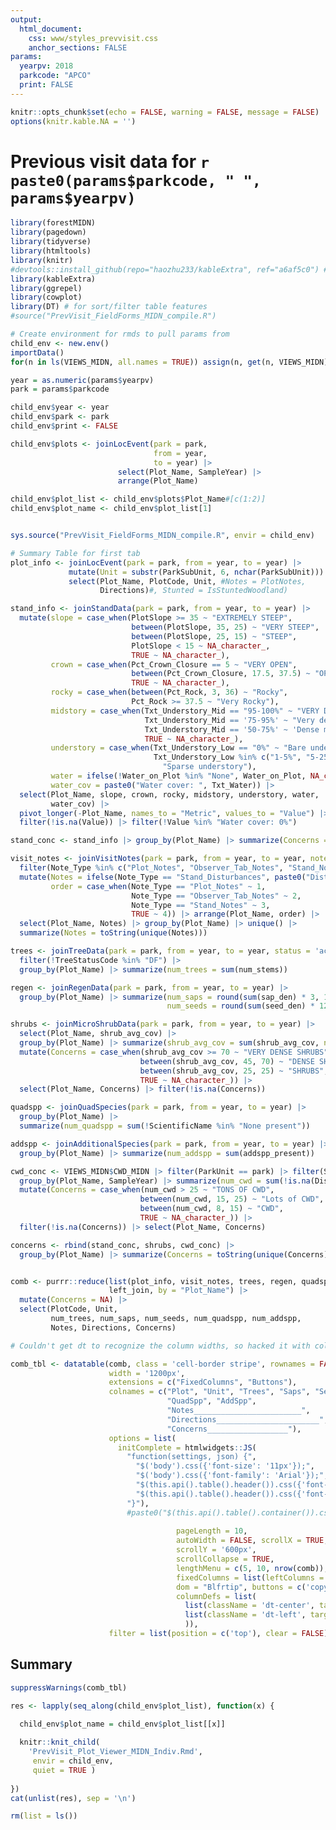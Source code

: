 ```yaml
---
output: 
  html_document:
    css: www/styles_prevvisit.css
    anchor_sections: FALSE
params:
  yearpv: 2018
  parkcode: "APCO"
  print: FALSE
---
```

```r
knitr::opts_chunk$set(echo = FALSE, warning = FALSE, message = FALSE)
options(knitr.kable.NA = '')
```

# Previous visit data for `r paste0(params$parkcode, " ", params$yearpv)` {.tabset .tabset-pills}
```r
library(forestMIDN)
library(pagedown)
library(tidyverse)
library(htmltools)
library(knitr)
#devtools::install_github(repo="haozhu233/kableExtra", ref="a6af5c0") # for collapse_rows()
library(kableExtra)
library(ggrepel)
library(cowplot)
library(DT) # for sort/filter table features
#source("PrevVisit_FieldForms_MIDN_compile.R") 
```

```r
# Create environment for rmds to pull params from
child_env <- new.env()
importData()
for(n in ls(VIEWS_MIDN, all.names = TRUE)) assign(n, get(n, VIEWS_MIDN), child_env)

year = as.numeric(params$yearpv)
park = params$parkcode

child_env$year <- year
child_env$park <- park
child_env$print <- FALSE

child_env$plots <- joinLocEvent(park = park, 
                                from = year, 
                                to = year) |> 
                        select(Plot_Name, SampleYear) |> 
                        arrange(Plot_Name)

child_env$plot_list <- child_env$plots$Plot_Name#[c(1:2)]
child_env$plot_name <- child_env$plot_list[1]


sys.source("PrevVisit_FieldForms_MIDN_compile.R", envir = child_env)
```


```r
# Summary Table for first tab
plot_info <- joinLocEvent(park = park, from = year, to = year) |> 
             mutate(Unit = substr(ParkSubUnit, 6, nchar(ParkSubUnit))) |> 
             select(Plot_Name, PlotCode, Unit, #Notes = PlotNotes, 
                    Directions)#, Stunted = IsStuntedWoodland)  

stand_info <- joinStandData(park = park, from = year, to = year) |> 
  mutate(slope = case_when(PlotSlope >= 35 ~ "EXTREMELY STEEP",
                           between(PlotSlope, 35, 25) ~ "VERY STEEP",
                           between(PlotSlope, 25, 15) ~ "STEEP",
                           PlotSlope < 15 ~ NA_character_,
                           TRUE ~ NA_character_),
         crown = case_when(Pct_Crown_Closure == 5 ~ "VERY OPEN",
                           between(Pct_Crown_Closure, 17.5, 37.5) ~ "OPEN",
                           TRUE ~ NA_character_),
         rocky = case_when(between(Pct_Rock, 3, 36) ~ "Rocky",
                           Pct_Rock >= 37.5 ~ "Very Rocky"),
         midstory = case_when(Txt_Understory_Mid == "95-100%" ~ "VERY DENSE MID-STORY",
                              Txt_Understory_Mid == '75-95%' ~ "Very dense mid-story",
                              Txt_Understory_Mid == '50-75%' ~ 'Dense mid-story',
                              TRUE ~ NA_character_),
         understory = case_when(Txt_Understory_Low == "0%" ~ "Bare understory",
                                Txt_Understory_Low %in% c("1-5%", "5-25%") ~ 
                                  "Sparse understory"), 
         water = ifelse(!Water_on_Plot %in% "None", Water_on_Plot, NA_character_),
         water_cov = paste0("Water cover: ", Txt_Water)) |> 
  select(Plot_Name, slope, crown, rocky, midstory, understory, water, 
         water_cov) |> 
  pivot_longer(-Plot_Name, names_to = "Metric", values_to = "Value") |> 
  filter(!is.na(Value)) |> filter(!Value %in% "Water cover: 0%")

stand_conc <- stand_info |> group_by(Plot_Name) |> summarize(Concerns = toString(unique(Value)))

visit_notes <- joinVisitNotes(park = park, from = year, to = year, noteType = "all") |> 
  filter(Note_Type %in% c("Plot_Notes", "Observer_Tab_Notes", "Stand_Notes", "Stand_Disturbances")) |> 
  mutate(Notes = ifelse(Note_Type == "Stand_Disturbances", paste0("Disturbance: ", Notes), Notes),
         order = case_when(Note_Type == "Plot_Notes" ~ 1,
                           Note_Type == "Observer_Tab_Notes" ~ 2,
                           Note_Type == "Stand_Notes" ~ 3,
                           TRUE ~ 4)) |> arrange(Plot_Name, order) |> 
  select(Plot_Name, Notes) |> group_by(Plot_Name) |> unique() |> 
  summarize(Notes = toString(unique(Notes)))

trees <- joinTreeData(park = park, from = year, to = year, status = 'active') |> 
  filter(!TreeStatusCode %in% "DF") |> 
  group_by(Plot_Name) |> summarize(num_trees = sum(num_stems))

regen <- joinRegenData(park = park, from = year, to = year) |> 
  group_by(Plot_Name) |> summarize(num_saps = round(sum(sap_den) * 3, 1),
                                   num_seeds = round(sum(seed_den) * 12, 1))

shrubs <- joinMicroShrubData(park = park, from = year, to = year) |> 
  select(Plot_Name, shrub_avg_cov) |> 
  group_by(Plot_Name) |> summarize(shrub_avg_cov = sum(shrub_avg_cov, na.rm = T)) |> 
  mutate(Concerns = case_when(shrub_avg_cov >= 70 ~ "VERY DENSE SHRUBS",
                             between(shrub_avg_cov, 45, 70) ~ "DENSE SHRUBS",
                             between(shrub_avg_cov, 25, 25) ~ "SHRUBS",
                             TRUE ~ NA_character_)) |> 
  select(Plot_Name, Concerns) |> filter(!is.na(Concerns))

quadspp <- joinQuadSpecies(park = park, from = year, to = year) |> 
  group_by(Plot_Name) |> 
  summarize(num_quadspp = sum(!ScientificName %in% "None present"))

addspp <- joinAdditionalSpecies(park = park, from = year, to = year) |> 
  group_by(Plot_Name) |> summarize(num_addspp = sum(addspp_present))

cwd_conc <- VIEWS_MIDN$CWD_MIDN |> filter(ParkUnit == park) |> filter(SampleYear == year) |> 
  group_by(Plot_Name, SampleYear) |> summarize(num_cwd = sum(!is.na(Distance))) |>
  mutate(Concerns = case_when(num_cwd > 25 ~ "TONS OF CWD",
                             between(num_cwd, 15, 25) ~ "Lots of CWD",
                             between(num_cwd, 8, 15) ~ "CWD",
                             TRUE ~ NA_character_)) |> 
  filter(!is.na(Concerns)) |> select(Plot_Name, Concerns)

concerns <- rbind(stand_conc, shrubs, cwd_conc) |> 
  group_by(Plot_Name) |> summarize(Concerns = toString(unique(Concerns)))


comb <- purrr::reduce(list(plot_info, visit_notes, trees, regen, quadspp, addspp), 
                      left_join, by = "Plot_Name") |> 
  mutate(Concerns = NA) |> 
  select(PlotCode, Unit, 
         num_trees, num_saps, num_seeds, num_quadspp, num_addspp, 
         Notes, Directions, Concerns)

# Couldn't get dt to recognize the column widths, so hacked it with colnames. 

comb_tbl <- datatable(comb, class = 'cell-border stripe', rownames = FALSE,
                      width = '1200px',
                      extensions = c("FixedColumns", "Buttons"),
                      colnames = c("Plot", "Unit", "Trees", "Saps", "Seeds",
                                   "QuadSpp", "AddSpp", 
                                   "Notes________________________", 
                                   "Directions_______________________",
                                   "Concerns__________________"),
                      options = list(       
                        initComplete = htmlwidgets::JS(
                          "function(settings, json) {",
                            "$('body').css({'font-size': '11px'});",
                            "$('body').css({'font-family': 'Arial'});",
                            "$(this.api().table().header()).css({'font-size': '11px'});",
                            "$(this.api().table().header()).css({'font-family': 'Arial'});",
                          "}"),
                          #paste0("$(this.api().table().container()).css({'font-size': 12px;})}")),
                            
                                     pageLength = 10,
                                     autoWidth = FALSE, scrollX = TRUE,
                                     scrollY = '600px',
                                     scrollCollapse = TRUE,
                                     lengthMenu = c(5, 10, nrow(comb)),
                                     fixedColumns = list(leftColumns = 1),
                                     dom = "Blfrtip", buttons = c('copy', 'csv', 'print'),
                                     columnDefs = list(
                                       list(className = 'dt-center', targets = 0:5),
                                       list(className = 'dt-left', targets = 6:8)
                                       )),
                      filter = list(position = c('top'), clear = FALSE)) 

```

## Summary {.tabset}
```r
suppressWarnings(comb_tbl)
```

```r
res <- lapply(seq_along(child_env$plot_list), function(x) {
  
  child_env$plot_name = child_env$plot_list[[x]]

  knitr::knit_child(
    'PrevVisit_Plot_Viewer_MIDN_Indiv.Rmd', 
     envir = child_env,
     quiet = TRUE )
  
})
cat(unlist(res), sep = '\n')
```

```r
rm(list = ls())
```

